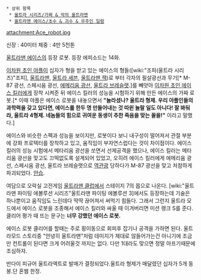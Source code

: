  * 상위 항목
  * [[울트라 시리즈/가짜 & 악의 울트라맨]]
  * [[울트라맨 에이스/초수 & 괴수 & 우주인 일람]]

attachment:Ace_robot.jpg 

신장 : 40미터
체중 : 4만 5천톤

[[울트라맨 에이스]]의 등장 로봇. 등장 에피소드는 14화.

[[이차원 초인 야플]]이 십자가 형을 받고 있는 에이스의 형들([wiki:"조피(울트라 시리즈)"조피], [[울트라맨]], [[울트라 세븐]], [[울트라맨 잭]])로 부터 각자의 필살광선과 무기[* M-87 광선, 스페시움 광선, [[에메리움 광선]], [[울트라 브레슬랫]].]를 빼앗아 [[이차원 초인 에이스 킬러]]에게 장착 시켜준 뒤 에이스 킬러의 성능을 시험하기 위해 만든 에이스의 가짜 로봇.[* 이때 야플은 에이스 로봇을 내놓으면서 '''"놀라셨나? 울트라 형제. 우리 야플인들의 과학력을 갖고 있다면, 에이스를 한두 명 만들어내는 것 따윈 놀랄 일도 아니다! 잘 봐둬라, 울트라 4형제. 네놈들의 힘으로 귀여운 동생이 추한 죽음을 맞는 꼴을!"''' 이라고 말했다.]

에이스와 비슷한 스펙과 성능을 보이지만, 로봇이다 보니 내구성이 떨어져서 관절 부분에 강화 프로텍터를 장착하고 있고, 움직임이 부자연스럽다는 것이 차이점이다. 에이스 킬러의 성능 시험에서 메타리움 광선을 쏘면서 선제공격을 했으나, 에이스 킬러는 메타리움 광선을 맞고도 끄떡없도록 설계되어 있었고, 오히려 에이스 킬러에게 에메리움 광선, 스페시움 광선, 울트라 브레슬랫으로 [[역관광]] 당하다가 M-87 광선을 맞고 처참하게 파괴되었다. [[안습]].

{{{#!html
<script type="text/javascript" src="http://ext.nicovideo.jp/thumb_watch/sm2641582"></script><noscript><a href="http://www.nicovideo.jp/watch/sm2641582">【ニコニコ動画】ウルトラマンFE3　死刑！ウルトラ5兄弟　エースロボットでクリア【H.264】</a></noscript>
}}}

여담으로 오락실 고전게임 [[울트라맨 클럽]]에서 스테이지 7의 몹으로 나온다. [wiki:"울트라맨 파이팅 에볼루션 시리즈"울트라맨 파이팅 에볼루션 3]에서도 등장하는데 기술은 하나뿐이고 움직임도 느린데다 딱딱 끊어져서 써먹기 힘들다. 그래서 그런지 울트라 모드에서 에이스 로봇을 조종해서 에이스 킬러와 싸울 때 이겨버리면 미션 랭크 S를 준다. 클리어 평가 때 뜨는 문구는 '''너무 강했던 에이스 로봇.'''

에이스 로봇 클리어를 할때는 주로 횡이동으로 회피후 잡기나 공격을 가하면 된다. 울트라모드 스토리중 "안녕히 울트라맨"처럼 데미지가 제대로 않들어가는건 아니기에 조금만 컨트롤이 된다면 크게 어려울것 까지는 없다. 다만 1대라도 맞으면 정말 아프기때문에 조심하자.

반다이 피규어 울트라액트로 발매가 결정되었다.울트라 형제가 매달렸던 십자가 5개 동봉.단 혼웹 한정.
